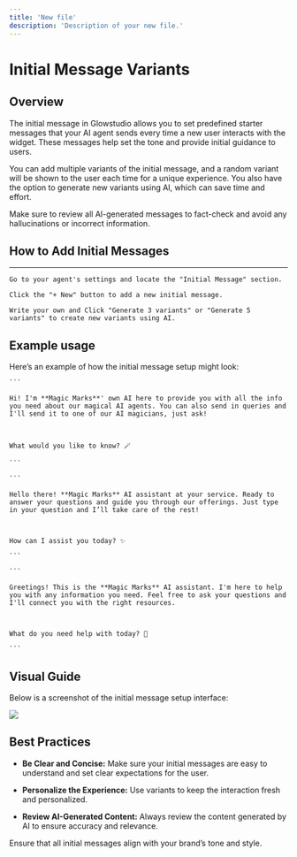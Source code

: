 ```yaml
---
title: 'New file'
description: 'Description of your new file.'
---
```


# Initial Message Variants 

  

## Overview 

  

The initial message in Glowstudio allows you to set predefined starter messages that your AI agent sends every time a new user interacts with the widget. These messages help set the tone and provide initial guidance to users. 

  

You can add multiple variants of the initial message, and a random variant will be shown to the user each time for a unique experience. You also have the option to generate new variants using AI, which can save time and effort. 

  

<Tip>Make sure to review all AI-generated messages to fact-check and avoid any hallucinations or incorrect information.</Tip> 

  

## How to Add Initial Messages 

 --- 


<Steps> 

  <Step title="Step 1: Access Initial Message Section"> 

    Go to your agent's settings and locate the "Initial Message" section. 

  </Step> 

  <Step title="Step 2: Create New Message"> 

    Click the "+ New" button to add a new initial message. 

  </Step> 

  <Step title="Step 3: Generate Variants"> 

    Write your own and Click "Generate 3 variants" or "Generate 5 variants" to create new variants using AI. 

  </Step> 

</Steps> 

  

## Example usage

  

Here’s an example of how the initial message setup might look: 

  

<AccordionGroup> 

  <Accordion title="Variant 1"> 

    ``` 

    Hi! I'm **Magic Marks**' own AI here to provide you with all the info you need about our magical AI agents. You can also send in queries and I'll send it to one of our AI magicians, just ask! 

  

    What would you like to know? 🪄 

    ``` 

  </Accordion> 

  <Accordion title="Variant 2"> 

    ``` 

    Hello there! **Magic Marks** AI assistant at your service. Ready to answer your questions and guide you through our offerings. Just type in your question and I’ll take care of the rest! 

  

    How can I assist you today? ✨ 

    ``` 

  </Accordion> 

  <Accordion title="Variant 3"> 

    ``` 

    Greetings! This is the **Magic Marks** AI assistant. I'm here to help you with any information you need. Feel free to ask your questions and I'll connect you with the right resources. 

  

    What do you need help with today? 🌟 

    ``` 

  </Accordion> 

</AccordionGroup> 

  

## Visual Guide 

  

<Info>Below is a screenshot of the initial message setup interface:</Info> 


<img class="rounded-md" src="https://i.imgur.com/agzRgIP.jpg
"></img>

 

## Best Practices 

  

- **Be Clear and Concise:** Make sure your initial messages are easy to understand and set clear expectations for the user. 

- **Personalize the Experience:** Use variants to keep the interaction fresh and personalized. 

- **Review AI-Generated Content:** Always review the content generated by AI to ensure accuracy and relevance. 

  

<Check>Ensure that all initial messages align with your brand’s tone and style.</Check> 

  

 